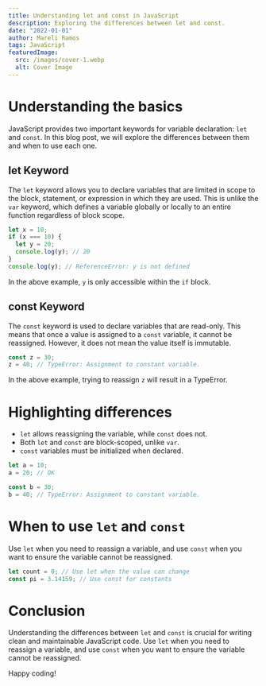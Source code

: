 ```yaml
---
title: Understanding let and const in JavaScript
description: Exploring the differences between let and const.
date: "2022-01-01"
author: Mareli Ramos
tags: JavaScript
featuredImage:
  src: /images/cover-1.webp
  alt: Cover Image
---
```


# Understanding the basics

JavaScript provides two important keywords for variable declaration: `let` and `const`. In this blog post, we will explore the differences between them and when to use each one.

## let Keyword

The `let` keyword allows you to declare variables that are limited in scope to the block, statement, or expression in which they are used. This is unlike the `var` keyword, which defines a variable globally or locally to an entire function regardless of block scope.

```javascript {1, 3}
let x = 10;
if (x === 10) {
  let y = 20;
  console.log(y); // 20
}
console.log(y); // ReferenceError: y is not defined
```

In the above example, `y` is only accessible within the `if` block.

## const Keyword

The `const` keyword is used to declare variables that are read-only. This means that once a value is assigned to a `const` variable, it cannot be reassigned. However, it does not mean the value itself is immutable.

```javascript
const z = 30;
z = 40; // TypeError: Assignment to constant variable.
```

In the above example, trying to reassign `z` will result in a TypeError.

# Highlighting differences

- `let` allows reassigning the variable, while `const` does not.
- Both `let` and `const` are block-scoped, unlike `var`.
- `const` variables must be initialized when declared.

```javascript {2, 5}
let a = 10;
a = 20; // OK

const b = 30;
b = 40; // TypeError: Assignment to constant variable.
```

# When to use `let` and `const`

Use `let` when you need to reassign a variable, and use `const` when you want to ensure the variable cannot be reassigned.

```javascript
let count = 0; // Use let when the value can change
const pi = 3.14159; // Use const for constants
```

# Conclusion

Understanding the differences between `let` and `const` is crucial for writing clean and maintainable JavaScript code. Use `let` when you need to reassign a variable, and use `const` when you want to ensure the variable cannot be reassigned.

Happy coding!
